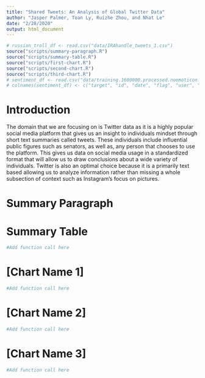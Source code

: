 ```yaml
---
title: "Shared Tweets: An Analysis of Global Twitter Data"
author: "Jasper Palmer, Toan Ly, Ruizhe Zhou, and Nhat Le"
date: "2/28/2020"
output: html_document
---
```


```r
# russian_troll_df <- read.csv("data/IRAhandle_tweets_1.csv")
source("scripts/summary-paragraph.R")
source("scripts/summary-table.R")
source("scripts/first-chart.R")
source("scripts/second-chart.R")
source("scripts/third-chart.R")
# sentiment_df <- read.csv("data/training.1600000.processed.noemoticon.csv", check.names = F, stringsAsFactors = F)
# colnames(sentiment_df) <- c("target", "id", "date", "flag", "user", "text")

```

<style>
.html-widget {
    margin: auto;
    margin-top: 25px;
    margin-bottom: 25px;
}
</style>

# Introduction

The domain that we are focusing on is Twitter data as it is a highly popular social media platform that gives us an insight to individuals mindset through short text summaries called tweets. These individuals include influential public figures such as senators, as well as, any person that chooses to use the platform. This gives us data on social media usage in a standardized format that will allow us to draw conclusions about a wide variety of individuals. Twitter is also an optimal choice because it is a primarily text based allowing us to analyze information rather than missing a whole subsection of context such as Instagram’s focus on pictures.

# Summary Paragraph



# Summary Table

```r
#Add function call here
```

# [Chart Name 1]

```r
#Add function call here
```

# [Chart Name 2]

```r
#Add function call here
```

# [Chart Name 3]

```r
#Add function call here
```
